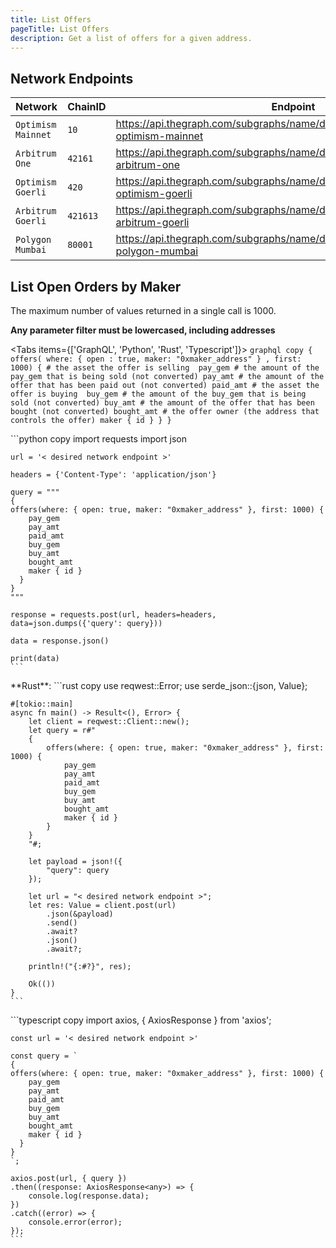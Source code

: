 ```yaml
---
title: List Offers
pageTitle: List Offers
description: Get a list of offers for a given address.
---
```



## Network Endpoints

| Network            | ChainID  | Endpoint                                                                             |
|--------------------|----------|--------------------------------------------------------------------------------------|
| `Optimism Mainnet` | `10`     | https://api.thegraph.com/subgraphs/name/denverbaumgartner/rubiconv2-optimism-mainnet |
| `Arbitrum One`     | `42161`  | https://api.thegraph.com/subgraphs/name/denverbaumgartner/rubiconv2-arbitrum-one     |
| `Optimism Goerli`  | `420`    | https://api.thegraph.com/subgraphs/name/denverbaumgartner/rubiconv2-optimism-goerli  |
| `Arbitrum Goerli`  | `421613` | https://api.thegraph.com/subgraphs/name/denverbaumgartner/rubiconv2-arbitrum-goerli  |             |
| `Polygon Mumbai`   | `80001`  | https://api.thegraph.com/subgraphs/name/denverbaumgartner/rubiconv2-polygon-mumbai   |             |

## List Open Orders by Maker

The maximum number of values returned in a single call is 1000.

**Any parameter filter must be lowercased, including addresses**

<Tabs items={['GraphQL', 'Python', 'Rust', 'Typescript']}>
  <Tab>
    ```graphql copy
    {
    offers( where: { open : true, maker: "0xmaker_address" } , first: 1000) {
        # the asset the offer is selling 
        pay_gem
        # the amount of the pay_gem that is being sold (not converted)
        pay_amt
        # the amount of the offer that has been paid out (not converted)
        paid_amt
        # the asset the offer is buying 
        buy_gem
        # the amount of the buy_gem that is being sold (not converted)
        buy_amt
        # the amount of the offer that has been bought (not converted)
        bought_amt
        # the offer owner (the address that controls the offer)
        maker { id }
      }
    }
    ```

  </Tab>
  <Tab>
    ```python copy
    import requests
    import json

    url = '< desired network endpoint >'

    headers = {'Content-Type': 'application/json'}

    query = """
    {
    offers(where: { open: true, maker: "0xmaker_address" }, first: 1000) {
        pay_gem
        pay_amt
        paid_amt
        buy_gem
        buy_amt
        bought_amt
        maker { id }
      }
    }
    """

    response = requests.post(url, headers=headers, data=json.dumps({'query': query}))

    data = response.json()

    print(data)
    ```
  </Tab>

  <Tab>
    **Rust**: 
    ```rust copy
    use reqwest::Error;
    use serde_json::{json, Value};

    #[tokio::main]
    async fn main() -> Result<(), Error> {
        let client = reqwest::Client::new();
        let query = r#"
        {
            offers(where: { open: true, maker: "0xmaker_address" }, first: 1000) {
                pay_gem
                pay_amt
                paid_amt
                buy_gem
                buy_amt
                bought_amt
                maker { id }
            }
        }
        "#;

        let payload = json!({
            "query": query
        });

        let url = "< desired network endpoint >";
        let res: Value = client.post(url)
            .json(&payload)
            .send()
            .await?
            .json()
            .await?;

        println!("{:#?}", res);

        Ok(())
    }
    ```

  </Tab>

  <Tab>
    ```typescript copy
    import axios, { AxiosResponse } from 'axios';

    const url = '< desired network endpoint >'

    const query = `
    {
    offers(where: { open: true, maker: "0xmaker_address" }, first: 1000) {
        pay_gem
        pay_amt
        paid_amt
        buy_gem
        buy_amt
        bought_amt
        maker { id }
      }
    }
    `;

    axios.post(url, { query })
    .then((response: AxiosResponse<any>) => {
        console.log(response.data);
    })
    .catch((error) => {
        console.error(error);
    });
    ```
  </Tab>
</Tabs>
